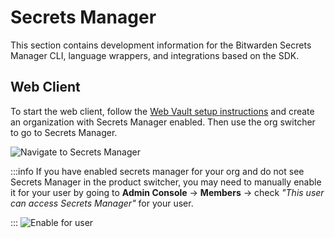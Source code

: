 # Secrets Manager

This section contains development information for the Bitwarden Secrets Manager CLI, language
wrappers, and integrations based on the SDK.

## Web Client

To start the web client, follow the
[Web Vault setup instructions](../../clients/web-vault/index.mdx) and create an organization with
Secrets Manager enabled. Then use the org switcher to go to Secrets Manager.

![Navigate to Secrets Manager](sm-product-switcher.png)

:::info If you have enabled secrets manager for your org and do not see Secrets Manager in the
product switcher, you may need to manually enable it for your user by going to **Admin Console** ->
**Members** -> check _"This user can access Secrets Manager"_ for your user.

::: ![Enable for user](enable-sm.png)

